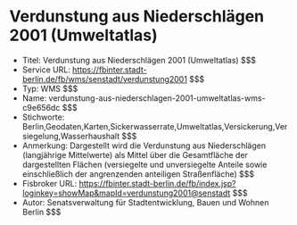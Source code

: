 # Verdunstung aus Niederschlägen 2001 (Umweltatlas)
- Titel: Verdunstung aus Niederschlägen 2001 (Umweltatlas) $$$
- Service URL: https://fbinter.stadt-berlin.de/fb/wms/senstadt/verdunstung2001 $$$
- Typ: WMS $$$
- Name: verdunstung-aus-niederschlagen-2001-umweltatlas-wms-c9e656dc $$$
- Stichworte: Berlin,Geodaten,Karten,Sickerwasserrate,Umweltatlas,Versickerung,Versiegelung,Wasserhaushalt $$$
- Anmerkung: Dargestellt wird die Verdunstung aus Niederschlägen (langjährige Mittelwerte) als Mittel über die Gesamtfläche der dargestellten Flächen (versiegelte und unversiegelte Anteile sowie einschließlich der angrenzenden anteiligen Straßenfläche) $$$
- Fisbroker URL: https://fbinter.stadt-berlin.de/fb/index.jsp?loginkey=showMap&mapId=verdunstung2001@senstadt $$$
- Autor: Senatsverwaltung für Stadtentwicklung, Bauen und Wohnen Berlin $$$

